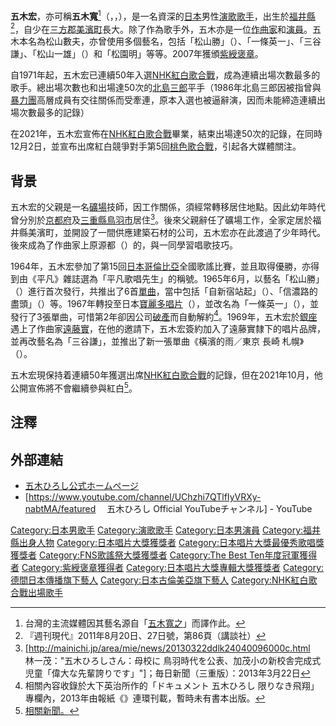 {{藝人
|姓名 = 五木宏
|Birth_name = 松山數夫
|類型 = 男歌手
|圖片 =
|圖片簡介 =
|外文名 =  五木ひろし
|外文 = ja
|英文名 = Itsuki Hiroshi
|綽號 = 日本的[[楊烈|楊烈]]
|出生日期 = {{birth date and age|1948|3|14}}
|逝世 =
|出生地點 = {{JPN}}[[福井縣|福井縣]][[三方郡|三方郡]]
|國籍 = {{JPN}}
|樂器 =
|音樂類型 = [[演歌|演歌]]、[[日本歌謠曲|日本歌謠曲]]、[[日本流行音樂|日本流行音樂]]
|職業 = 歌手
|活躍年代 = 1965年至今
|唱片公司 = Fives Entertainment
|經紀公司 = {{link-ja|UP-FRONT PROMOTION Co., Ltd.|アップフロントプロモーション}}
|相關團體 =
|網站 = http://www.itsuki-hiroshi.co.jp/ 官方網站
}}
{{japanese|japanese=五木 ひろし|kana=いつき ひろし|romaji=Itsuki Hiroshi}}

'''五木宏'''，亦可稱'''五木寬'''<ref>台灣的主流媒體因其藝名源自「[[五木寬之|五木寬之]]」而譯作此。</ref>（{{lang|ja|五木ひろし}}，{{bd|1948年|3月14日|||Itsuki Hiroshi}}，），是一名資深的[[日本|日本]]男性[[演歌|演歌]][[歌手|歌手]]，出生於[[福井縣|福井縣]]<ref>『週刊現代』2011年8月20日、27日號，第86頁（講談社）</ref>，自少在[[三方郡|三方郡]][[美濱町_(福井縣)|美濱町]]長大。除了作為歌手外，五木亦是一位[[作曲家|作曲家]]和[[演員|演員]]。五木本名為松山數夫，亦曾使用多個藝名，包括「松山勝」（{{lang|ja|松山まさる}}）、「一條英一」、「三谷謙」、「松山一雄」（{{lang|ja|松山かずお}}）和「松園明」等等。2007年獲頒[[紫綬褒章|紫綬褒章]]。

自1971年起，五木宏已連續50年入選[[NHK紅白歌合戰|NHK紅白歌合戰]]，成為連續出場次數最多的歌手。總出場次數也和出場達50次的[[北島三郎|北島三郎]]平手（1986年北島三郎因被指曾與[[暴力團|暴力團]]高層成員有交往關係而受牽連，原本入選也被逼辭演，因而未能締造連續出場次數最多的記錄）

在2021年，五木宏宣佈在[[NHK紅白歌合戰|NHK紅白歌合戰]]畢業，結束出場達50次的記錄，在同時12月2日，並宣布出席紅白競爭對手第5回[[桃色歌合戰|桃色歌合戰]]，引起各大媒體關注。

==背景==
五木宏的父親是一名[[礦場|礦場]]技師，因工作關係，須經常轉移居住地點。因此幼年時代曾分別於[[京都府|京都府]]及[[三重縣|三重縣]][[鳥羽市|鳥羽市]]居住<ref>[http://mainichi.jp/area/mie/news/20130322ddlk24040096000c.html　林一茂："五木ひろしさん：母校に 鳥羽時代を公表、加茂小の新校舎完成式 児童「偉大な先輩誇りです」"]；毎日新聞（三重版）：2013年3月22日{{Dead link}}</ref>。後來父親辭任了礦場工作，全家定居於福井縣美濱町，並開設了一間供應建築石材的公司，五木宏亦在此渡過了少年時代。後來成為了作曲家上原源都（{{lang|ja|上原げんと}}）的{{link-ja|內弟子|内弟子}}，與{{link-ja|松方弘樹|松方弘樹}}一同學習唱歌技巧。

1964年，五木宏參加了第15回[[日本哥倫比亞|日本哥倫比亞]]全國歌謠比賽，並且取得優勝，亦得到由《平凡》雜誌選為「平凡歌唱先生」的稱號。1965年6月，以藝名「松山勝」（{{lang|ja|松山まさる}}）進行首次發行，共推出了6首[[單曲|單曲]]，當中包括「自新宿站起」（{{lang|ja|新宿駅から}}）、「信濃路的盡頭」（{{lang|ja|信濃路の果て}}）等。1967年轉投至日本[[寶麗多唱片|寶麗多唱片]]（{{lang|ja|日本グラモフォン}}），並改名為「一條英一」（{{lang|ja|一条英一}}），並發行了3張單曲，可惜第2年卻因公司[[破產|破產]]而自動解約<ref>相關內容收錄於大下英治所作的「ドキュメント 五木ひろし 限りなき飛翔」專欄內，2013年由報紙《{{link-ja|日刊ゲンダイ|日刊ゲンダイ}}》連環刊載，暫時未有書本出版。</ref>。1969年，五木宏於[[銀座|銀座]]遇上了作曲家[[遠藤實|遠藤實]]，在他的邀請下，五木宏簽約加入了遠藤實隸下的唱片品牌，並再改藝名為「三谷謙」，並推出了新一張單曲《橫濱的雨／東京 長崎 札幌》（{{lang|ja|雨のヨコハマ/東京 長崎 札幌}}）。

五木宏現保持着連續50年獲選出席[[NHK紅白歌合戰|NHK紅白歌合戰]]的記錄，但在2021年10月，他公開宣佈將不會繼續參與紅白<ref>[https://www.nikkansports.com/m/entertainment/news/202110180000066_m.html?mode=all 相關新聞。]</ref>。

==注釋==
{{reflist}}
==外部連結==
* [https://www.itsuki-hiroshi.co.jp/ 五木ひろし公式ホームページ] {{Wayback|url=https://www.itsuki-hiroshi.co.jp/ |date=20201206003923 }}
* [https://www.youtube.com/channel/UChzhi7QTlfIyVRXy-nabtMA/featured　 五木ひろし Official YouTubeチャンネル] {{Wayback|url=https://www.youtube.com/channel/UChzhi7QTlfIyVRXy-nabtMA/featured |date=20200905030114 }} - YouTube

{{日本唱片大獎受獎}}
{{日本唱片大獎專輯大獎}}
{{日本唱片大獎最優秀歌唱獎}}
{{FNS歌謠祭大獎}}
{{The Best Ten年度冠軍}}
{{NHK紅白歌合戰白組壓軸}}
{{Authority control}}

{{DEFAULTSORT:Itsuki,Hiroshi}}
[[Category:日本男歌手|Category:日本男歌手]]
[[Category:演歌歌手|Category:演歌歌手]]
[[Category:日本男演員|Category:日本男演員]]
[[Category:福井縣出身人物|Category:福井縣出身人物]]
[[Category:日本唱片大獎獲獎者|Category:日本唱片大獎獲獎者]]
[[Category:日本唱片大獎最優秀歌唱獎獲獎者|Category:日本唱片大獎最優秀歌唱獎獲獎者]]
[[Category:FNS歌謠祭大獎獲獎者|Category:FNS歌謠祭大獎獲獎者]]
[[Category:The_Best_Ten年度冠軍獲得者|Category:The Best Ten年度冠軍獲得者]]
[[Category:紫綬褒章獲得者|Category:紫綬褒章獲得者]]
[[Category:日本唱片大獎專輯大獎獲獎者|Category:日本唱片大獎專輯大獎獲獎者]]
[[Category:德間日本傳播旗下藝人|Category:德間日本傳播旗下藝人]]
[[Category:日本古倫美亞旗下藝人|Category:日本古倫美亞旗下藝人]]
[[Category:NHK紅白歌合戰出場歌手|Category:NHK紅白歌合戰出場歌手]]